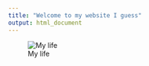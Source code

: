 ```yaml
---
title: "Welcome to my website I guess"
output: html_document
---
```


![My life](browser_history_graph_files/figure-html/typed_browser_history_line_graph-1.png)